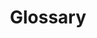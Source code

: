 ---
title: Glossary
id: glossary
description: ''
slug: /glossary
keywords: 
 - glossary
pagination_next: null
pagination_prev: null
last_update: 
   date: 02/08/2022
   author: Patricia McPhee
draft: true
---